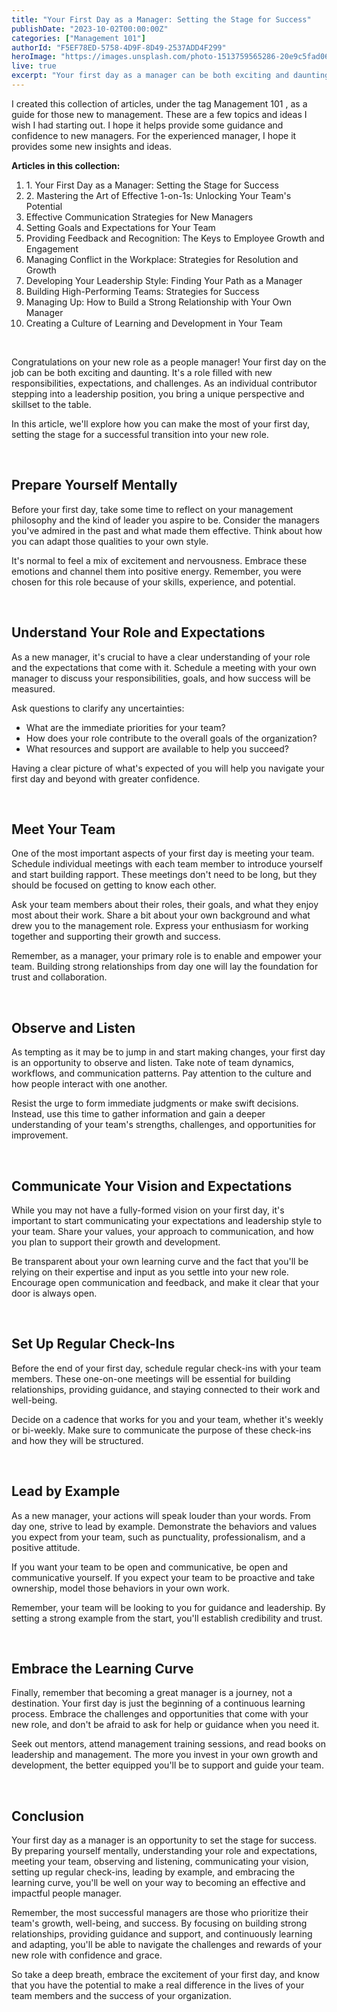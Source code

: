 ```yaml
---
title: "Your First Day as a Manager: Setting the Stage for Success"
publishDate: "2023-10-02T00:00:00Z"
categories: ["Management 101"]
authorId: "F5EF78ED-5758-4D9F-8D49-2537ADD4F299"
heroImage: "https://images.unsplash.com/photo-1513759565286-20e9c5fad06b?q=80&w=3870&auto=format&fit=crop&ixlib=rb-4.0.3&ixid=M3wxMjA3fDB8MHxwaG90by1wYWdlfHx8fGVufDB8fHx8fA%3D%3D"
live: true
excerpt: "Your first day as a manager can be both exciting and daunting. It's a role filled with new responsibilities, expectations, and challenges. In this article, we'll explore how you can make the most of your first day, setting the stage for a successful transition into your new role as a people manager."
---
```


<Summary>
  I created this collection of articles, under the tag <Tag>Management 101</Tag>
  , as a guide for those new to management. These are a few topics and ideas I
  wish I had starting out. I hope it helps provide some guidance and confidence
  to new managers. For the experienced manager, I hope it provides some new
  insights and ideas.

  <strong>Articles in this collection:</strong>
  <Indent>
  <ol>
    <li>1. <InternalLink href="/blog/mgmt101-00-first-day">Your First Day as a Manager: Setting the Stage for Success</InternalLink></li>
    <li>2. <InternalLink href="/blog/mgmt101-01-1on1s">Mastering the Art of Effective 1-on-1s: Unlocking Your Team's Potential</InternalLink></li>
    <li>Effective Communication Strategies for New Managers</li>
    <li>Setting Goals and Expectations for Your Team</li>
    <li>Providing Feedback and Recognition: The Keys to Employee Growth and Engagement</li>
    <li>Managing Conflict in the Workplace: Strategies for Resolution and Growth</li>
    <li>Developing Your Leadership Style: Finding Your Path as a Manager</li>
    <li>Building High-Performing Teams: Strategies for Success</li>
    <li>Managing Up: How to Build a Strong Relationship with Your Own Manager</li>
    <li>Creating a Culture of Learning and Development in Your Team</li>
  </ol>
  </Indent>
</Summary>

<br />

Congratulations on your new role as a people manager! Your first day on the job can be both exciting and daunting. It's a role filled with new responsibilities, expectations, and challenges. As an individual contributor stepping into a leadership position, you bring a unique perspective and skillset to the table.

In this article, we'll explore how you can make the most of your first day, setting the stage for a successful transition into your new role.

<br />

## Prepare Yourself Mentally

Before your first day, take some time to reflect on your management philosophy and the kind of leader you aspire to be. Consider the managers you've admired in the past and what made them effective. Think about how you can adapt those qualities to your own style.

It's normal to feel a mix of excitement and nervousness. Embrace these emotions and channel them into positive energy. Remember, you were chosen for this role because of your skills, experience, and potential.

<br />

## Understand Your Role and Expectations

As a new manager, it's crucial to have a clear understanding of your role and the expectations that come with it. Schedule a meeting with your own manager to discuss your responsibilities, goals, and how success will be measured.

Ask questions to clarify any uncertainties:

- What are the immediate priorities for your team?
- How does your role contribute to the overall goals of the organization?
- What resources and support are available to help you succeed?

Having a clear picture of what's expected of you will help you navigate your first day and beyond with greater confidence.

<br />

## Meet Your Team

One of the most important aspects of your first day is meeting your team. Schedule individual meetings with each team member to introduce yourself and start building rapport. These meetings don't need to be long, but they should be focused on getting to know each other.

Ask your team members about their roles, their goals, and what they enjoy most about their work. Share a bit about your own background and what drew you to the management role. Express your enthusiasm for working together and supporting their growth and success.

Remember, as a manager, your primary role is to enable and empower your team. Building strong relationships from day one will lay the foundation for trust and collaboration.

<br />

## Observe and Listen

As tempting as it may be to jump in and start making changes, your first day is an opportunity to observe and listen. Take note of team dynamics, workflows, and communication patterns. Pay attention to the culture and how people interact with one another.

Resist the urge to form immediate judgments or make swift decisions. Instead, use this time to gather information and gain a deeper understanding of your team's strengths, challenges, and opportunities for improvement.

<br />

## Communicate Your Vision and Expectations

While you may not have a fully-formed vision on your first day, it's important to start communicating your expectations and leadership style to your team. Share your values, your approach to communication, and how you plan to support their growth and development.

Be transparent about your own learning curve and the fact that you'll be relying on their expertise and input as you settle into your new role. Encourage open communication and feedback, and make it clear that your door is always open.

<br />

## Set Up Regular Check-Ins

Before the end of your first day, schedule regular check-ins with your team members. These one-on-one meetings will be essential for building relationships, providing guidance, and staying connected to their work and well-being.

Decide on a cadence that works for you and your team, whether it's weekly or bi-weekly. Make sure to communicate the purpose of these check-ins and how they will be structured.

<br />

## Lead by Example

As a new manager, your actions will speak louder than your words. From day one, strive to lead by example. Demonstrate the behaviors and values you expect from your team, such as punctuality, professionalism, and a positive attitude.

If you want your team to be open and communicative, be open and communicative yourself. If you expect your team to be proactive and take ownership, model those behaviors in your own work.

Remember, your team will be looking to you for guidance and leadership. By setting a strong example from the start, you'll establish credibility and trust.

<br />

## Embrace the Learning Curve

Finally, remember that becoming a great manager is a journey, not a destination. Your first day is just the beginning of a continuous learning process. Embrace the challenges and opportunities that come with your new role, and don't be afraid to ask for help or guidance when you need it.

Seek out mentors, attend management training sessions, and read books on leadership and management. The more you invest in your own growth and development, the better equipped you'll be to support and guide your team.

<br />

## Conclusion

Your first day as a manager is an opportunity to set the stage for success. By preparing yourself mentally, understanding your role and expectations, meeting your team, observing and listening, communicating your vision, setting up regular check-ins, leading by example, and embracing the learning curve, you'll be well on your way to becoming an effective and impactful people manager.

Remember, the most successful managers are those who prioritize their team's growth, well-being, and success. By focusing on building strong relationships, providing guidance and support, and continuously learning and adapting, you'll be able to navigate the challenges and rewards of your new role with confidence and grace.

So take a deep breath, embrace the excitement of your first day, and know that you have the potential to make a real difference in the lives of your team members and the success of your organization.
